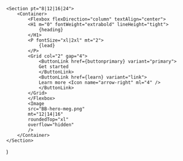     <Section pt="8|12|16|24">
        <Container>
            <Flexbox flexDirection="column" textAlign="center">
            <H1 m="0" fontWeight="extrabold" lineHeight="tight">
                {heading}
            </H1>
            <P fontSize="xl|2xl" mt="2">
                {lead}
            </P>
            <Grid col="2" gap="4">
                <ButtonLink href={buttonprimary} variant="primary">
                Get started
                </ButtonLink>
                <ButtonLink href={learn} variant="link">
                Learn more <Icon name="arrow-right" ml="4" />
                </ButtonLink>
            </Grid>
            </Flexbox>
            <Image
            src="BB-hero-meg.png"
            mt="12|14|16"
            roundedTop="xl"
            overflow="hidden"
            />
        </Container>
    </Section>
)